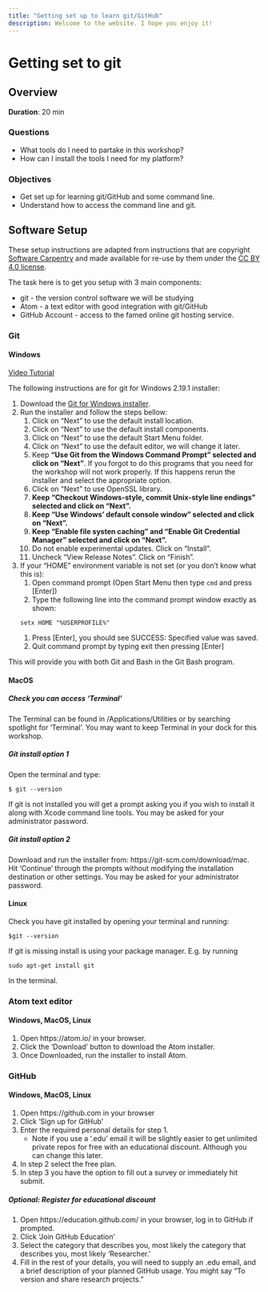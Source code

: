 ```yaml
---
title: "Getting set up to learn git/GitHub"
description: Welcome to the website. I hope you enjoy it!
---
```


# Getting set to git

## Overview
**Duration**: 20 min

### Questions
* What tools do I need to partake in this workshop?
* How can I install the tools I need for my platform?

### Objectives
* Get set up for learning git/GitHub and some command line.
* Understand how to access the command line and git.

## Software Setup

These setup instructions are adapted from instructions that are copyright
[Software Carpentry](http://software-carpentry.org/) and made available for
re-use by them under the [CC BY 4.0
license](https://creativecommons.org/licenses/by/4.0/legalcode).

The task here is to get you setup with 3 main components:

  * git - the version control software we will be studying
  * Atom - a text editor with good integration with git/GitHub
  * GitHub Account - access to the famed online git hosting service.

### Git

#### Windows

[Video Tutorial](https://www.youtube.com/watch?v=339AEqk9c-8)

The following instructions are for git for Windows 2.19.1 installer:

1. Download the [Git for Windows installer](https://git-for-windows.github.io/).
1. Run the installer and follow the steps bellow:
    1. Click on "Next" to use the default install location.
    1. Click on "Next" to use the default install components.
    1. Click on "Next" to use the default Start Menu folder.
    1. Click on "Next" to use the default editor, we will change it later.
    1. Keep **"Use Git from the Windows Command Prompt" selected and click on "Next"**. If you forgot to do this programs that you need for the workshop will not work properly. If this happens rerun the installer and select the appropriate option.
    1. Click on "Next" to use OpenSSL library.
    1. **Keep "Checkout Windows-style, commit Unix-style line endings" selected and click on "Next".**
    1. **Keep "Use Windows' default console window" selected and click on "Next".**
    1. **Keep "Enable file systen caching" and "Enable Git Credential Manager" selected and click on "Next".** 
    1. Do not enable experimental updates. Click on "Install".
    1. Uncheck "View Release Notes". Click on "Finish".
1. If your "HOME" environment variable is not set (or you don't know what this is):
    1. Open command prompt (Open Start Menu then type `cmd`  and press [Enter])
    1. Type the following line into the command prompt window exactly as shown:

    ``` 
    setx HOME "%USERPROFILE%"
    ```
    1. Press [Enter], you should see SUCCESS: Specified value was saved.
    1. Quit command prompt by typing exit then pressing [Enter]

This will provide you with both Git and Bash in the Git Bash program.

#### MacOS

##### Check you can access 'Terminal'
The Terminal can be found in /Applications/Utilities or by searching spotlight for 'Terminal'. You may want to keep Terminal in your dock for this workshop.

##### Git install option 1
Open the terminal and type:

  ```
  $ git --version
  ```
  
If git is not installed you will get a prompt asking you if you wish to install it along with Xcode command line tools. You may be asked for your administrator password.

##### Git install option 2
Download and run the installer from: https://git-scm.com/download/mac. Hit
'Continue' through the prompts without modifying the installation destination or
other settings. You may be asked for your administrator password.

#### Linux
Check you have git installed by opening your terminal and running:

  ```
  $git --version
  ```

If git is missing install is using your package manager. E.g. by running

  ```
  sudo apt-get install git
  ```

In the terminal.

### Atom text editor

#### Windows, MacOS, Linux

1. Open https://atom.io/ in your browser. 
1. Click the 'Download' button to download the Atom installer. 
1. Once Downloaded, run the installer to install Atom.

### GitHub

#### Windows, MacOS, Linux

1. Open https://github.com in your browser
1. Click 'Sign up for GitHub'
1. Enter the required personal details for step 1.
    * Note if you use a '.edu' email it will be slightly easier to get unlimited private repos for free with an educational discount. Although you can change this later.
1. In step 2 select the free plan.
1. In step 3 you have the option to fill out a survey or immediately hit submit.

##### Optional: Register for educational discount
1. Open https://education.github.com/ in your browser, log in to GitHub if prompted.
1. Click 'Join GitHub Education'
1. Select the category that describes you, most likely the category that describes you, most likely 'Researcher.'
1. Fill in the rest of your details, you will need to supply an .edu email, and a brief description of your planned GitHub usage. You might say "To version and share research projects." 
